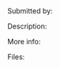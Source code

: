 =={{{title}}}==
Submitted by: ''{{{author}}}''

Description: ''{{{description}}}''

More info: {{{moreinfo}}}

Files:
{{{files}}}